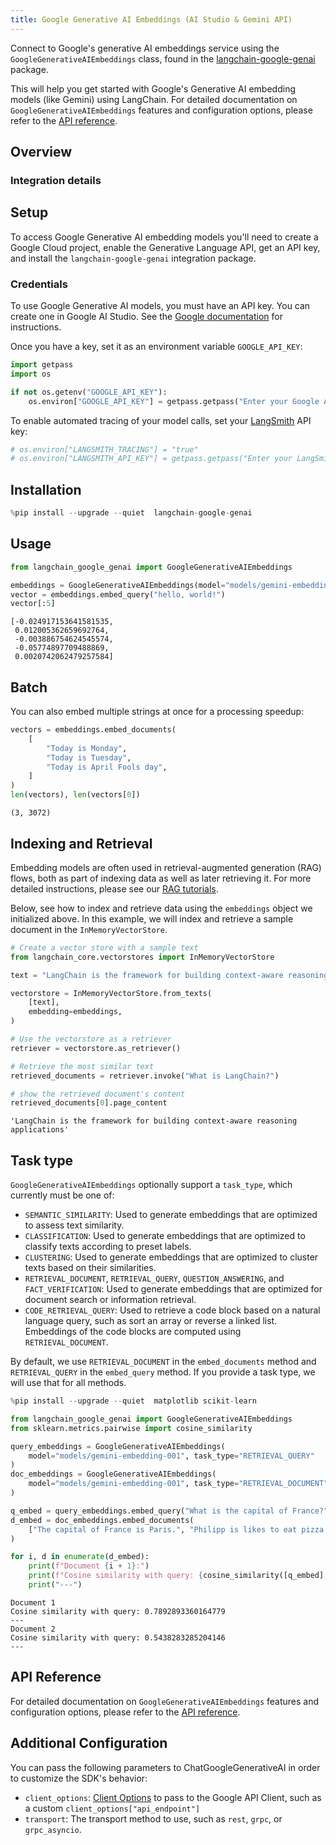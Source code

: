 ```yaml
---
title: Google Generative AI Embeddings (AI Studio & Gemini API)
---
```


Connect to Google's generative AI embeddings service using the `GoogleGenerativeAIEmbeddings` class, found in the [langchain-google-genai](https://pypi.org/project/langchain-google-genai/) package.

This will help you get started with Google's Generative AI embedding models (like Gemini) using LangChain. For detailed documentation on `GoogleGenerativeAIEmbeddings` features and configuration options, please refer to the [API reference](https://python.langchain.com/v0.2/api_reference/google_genai/embeddings/langchain_google_genai.embeddings.GoogleGenerativeAIEmbeddings.html).

## Overview
### Integration details

<ItemTable category="text_embedding" item="Google Gemini" />

## Setup

To access Google Generative AI embedding models you'll need to create a Google Cloud project, enable the Generative Language API, get an API key, and install the `langchain-google-genai` integration package.

### Credentials

To use Google Generative AI models, you must have an API key. You can create one in Google AI Studio. See the [Google documentation](https://ai.google.dev/gemini-api/docs/api-key) for instructions.

Once you have a key, set it as an environment variable `GOOGLE_API_KEY`:



```python
import getpass
import os

if not os.getenv("GOOGLE_API_KEY"):
    os.environ["GOOGLE_API_KEY"] = getpass.getpass("Enter your Google API key: ")
```

To enable automated tracing of your model calls, set your [LangSmith](https://docs.smith.langchain.com/) API key:


```python
# os.environ["LANGSMITH_TRACING"] = "true"
# os.environ["LANGSMITH_API_KEY"] = getpass.getpass("Enter your LangSmith API key: ")
```

## Installation


```python
%pip install --upgrade --quiet  langchain-google-genai
```

## Usage


```python
from langchain_google_genai import GoogleGenerativeAIEmbeddings

embeddings = GoogleGenerativeAIEmbeddings(model="models/gemini-embedding-001")
vector = embeddings.embed_query("hello, world!")
vector[:5]
```



```output
[-0.024917153641581535,
 0.012005362659692764,
 -0.003886754624545574,
 -0.05774897709488869,
 0.0020742062479257584]
```


## Batch

You can also embed multiple strings at once for a processing speedup:


```python
vectors = embeddings.embed_documents(
    [
        "Today is Monday",
        "Today is Tuesday",
        "Today is April Fools day",
    ]
)
len(vectors), len(vectors[0])
```



```output
(3, 3072)
```


## Indexing and Retrieval

Embedding models are often used in retrieval-augmented generation (RAG) flows, both as part of indexing data as well as later retrieving it. For more detailed instructions, please see our [RAG tutorials](/oss/python/tutorials/rag).

Below, see how to index and retrieve data using the `embeddings` object we initialized above. In this example, we will index and retrieve a sample document in the `InMemoryVectorStore`.


```python
# Create a vector store with a sample text
from langchain_core.vectorstores import InMemoryVectorStore

text = "LangChain is the framework for building context-aware reasoning applications"

vectorstore = InMemoryVectorStore.from_texts(
    [text],
    embedding=embeddings,
)

# Use the vectorstore as a retriever
retriever = vectorstore.as_retriever()

# Retrieve the most similar text
retrieved_documents = retriever.invoke("What is LangChain?")

# show the retrieved document's content
retrieved_documents[0].page_content
```



```output
'LangChain is the framework for building context-aware reasoning applications'
```


## Task type
`GoogleGenerativeAIEmbeddings` optionally support a `task_type`, which currently must be one of:

- `SEMANTIC_SIMILARITY`: Used to generate embeddings that are optimized to assess text similarity.
- `CLASSIFICATION`: Used to generate embeddings that are optimized to classify texts according to preset labels.
- `CLUSTERING`: Used to generate embeddings that are optimized to cluster texts based on their similarities.
- `RETRIEVAL_DOCUMENT`, `RETRIEVAL_QUERY`, `QUESTION_ANSWERING`, and `FACT_VERIFICATION`: Used to generate embeddings that are optimized for document search or information retrieval.
- `CODE_RETRIEVAL_QUERY`: Used to retrieve a code block based on a natural language query, such as sort an array or reverse a linked list. Embeddings of the code blocks are computed using `RETRIEVAL_DOCUMENT`.

By default, we use `RETRIEVAL_DOCUMENT` in the `embed_documents` method and `RETRIEVAL_QUERY` in the `embed_query` method. If you provide a task type, we will use that for all methods.


```python
%pip install --upgrade --quiet  matplotlib scikit-learn
```


```python
from langchain_google_genai import GoogleGenerativeAIEmbeddings
from sklearn.metrics.pairwise import cosine_similarity

query_embeddings = GoogleGenerativeAIEmbeddings(
    model="models/gemini-embedding-001", task_type="RETRIEVAL_QUERY"
)
doc_embeddings = GoogleGenerativeAIEmbeddings(
    model="models/gemini-embedding-001", task_type="RETRIEVAL_DOCUMENT"
)

q_embed = query_embeddings.embed_query("What is the capital of France?")
d_embed = doc_embeddings.embed_documents(
    ["The capital of France is Paris.", "Philipp is likes to eat pizza."]
)

for i, d in enumerate(d_embed):
    print(f"Document {i + 1}:")
    print(f"Cosine similarity with query: {cosine_similarity([q_embed], [d])[0][0]}")
    print("---")
```
```output
Document 1
Cosine similarity with query: 0.7892893360164779
---
Document 2
Cosine similarity with query: 0.5438283285204146
---
```
## API Reference

For detailed documentation on `GoogleGenerativeAIEmbeddings` features and configuration options, please refer to the [API reference](https://python.langchain.com/api_reference/google_genai/embeddings/langchain_google_genai.embeddings.GoogleGenerativeAIEmbeddings.html).


## Additional Configuration

You can pass the following parameters to ChatGoogleGenerativeAI in order to customize the SDK's behavior:

- `client_options`: [Client Options](https://googleapis.dev/python/google-api-core/latest/client_options.html#module-google.api_core.client_options) to pass to the Google API Client, such as a custom `client_options["api_endpoint"]`
- `transport`: The transport method to use, such as `rest`, `grpc`, or `grpc_asyncio`.
